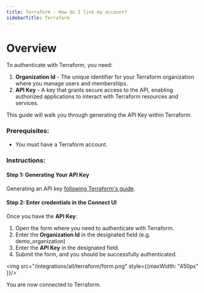 ```yaml
---
title: Terraform - How do I link my account?
sidebarTitle: Terraform
---
```


# Overview

To authenticate with Terraform, you need:
1. **Organization Id** - The unique identifier for your Terraform organization where you manage users and memberships.
2. **API Key** - A key that grants secure access to the API, enabling authorized applications to interact with Terraform resources and services.

This guide will walk you through generating the API Key within Terraform.

### Prerequisites:

- You must have a Terraform account.

### Instructions:

#### Step 1: Generating Your API Key

Generating an API key [following Terraform's guide](https://developer.hashicorp.com/terraform/cloud-docs/users-teams-organizations/api-tokens).

#### Step 2: Enter credentials in the Connect UI

Once you have the **API Key**:
1. Open the form where you need to authenticate with Terraform.
2. Enter the **Organization Id** in the designated field (e.g. demo_organization)
3. Enter the **API Key** in the designated field.
4. Submit the form, and you should be successfully authenticated.

<img src="/integrations/all/terraform/form.png" style={{maxWidth: "450px" }}/>

You are now connected to Terraform. 